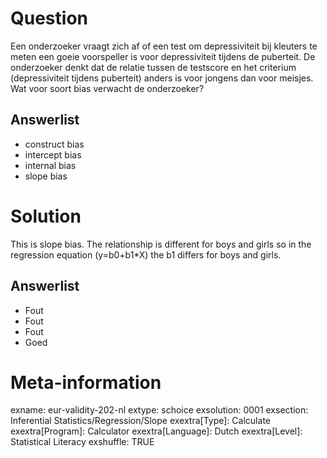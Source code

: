 Question
========
Een onderzoeker vraagt zich af of een test om depressiviteit bij kleuters te meten een goeie voorspeller is voor depressiviteit tijdens de puberteit. De onderzoeker denkt dat de relatie tussen de testscore en het criterium (depressiviteit tijdens puberteit) anders is voor jongens dan voor meisjes. Wat voor soort bias verwacht de onderzoeker?

Answerlist
----------
* construct bias
* intercept bias
* internal bias
* slope bias


Solution
========
This is slope bias. The relationship is different for boys and girls so in the regression equation (y=b0+b1*X) the b1 differs for boys and girls.

Answerlist
----------
* Fout
* Fout
* Fout
* Goed


Meta-information
================
exname: eur-validity-202-nl
extype: schoice
exsolution: 0001
exsection: Inferential Statistics/Regression/Slope
exextra[Type]: Calculate
exextra[Program]: Calculator
exextra[Language]: Dutch
exextra[Level]: Statistical Literacy
exshuffle: TRUE